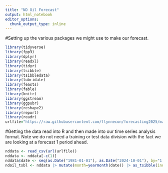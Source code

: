 ```yaml
---
title: "ND Oil Forecast"
output: html_notebook
editor_options: 
  chunk_output_type: inline
---
```



#Setting up the various packages we might use to make our forecast. 
```r
library(tidyverse)
library(fpp3)
library(dplyr)
library(readxl)
library(tidyr)
library(tsibble)
library(tsibbledata)
library(lubridate)
library(feasts)
library(fable)
library(knitr)
library(ggstream)
library(ggpubr)
library(reshape2)
library(report)
library(readr)
urlfile="https://raw.githubusercontent.com/flynnecon/forecasting2025/main/ndoil.csv"
```
#Getting the data read into R and then made into our time series analysis format. Note we do not need a training or test data division with the fact we are looking at a forecast 1 period ahead.
```r
nddata <- read_csv(url(urlfile))
nddata <- nddata[-c(1)]
nddata$date <- seq(as.Date("1981-01-01"), as.Date("2024-10-01"), by="1 month")
ndoil_tsbl <- nddata |> mutate(month=yearmonth(date)) |> as_tsibble(index=month)
```
